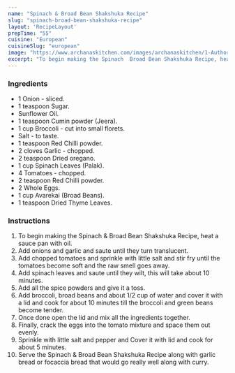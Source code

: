 ---
name: "Spinach & Broad Bean Shakshuka Recipe"
slug: "spinach-broad-bean-shakshuka-recipe"
layout: 'RecipeLayout'
prepTime: "55"
cuisine: "European"
cuisineSlug: "european"
image: "https://www.archanaskitchen.com/images/archanaskitchen/1-Author/sibyl_sunitha/Spinach__Broad_Bean_Shakshuka_Recipe.jpg"
excerpt: "To begin making the Spinach  Broad Bean Shakshuka Recipe, heat a sauce pan with oil"
---

### Ingredients

- 1 Onion - sliced.
- 1 teaspoon Sugar.
- Sunflower Oil.
- 1 teaspoon Cumin powder (Jeera).
- 1 cup Broccoli - cut into small florets.
- Salt - to taste.
- 1 teaspoon Red Chilli powder.
- 2 cloves Garlic - chopped.
- 2 teaspoon Dried oregano.
- 1 cup Spinach Leaves (Palak).
- 4 Tomatoes - chopped.
- 2 teaspoon Red Chilli powder.
- 2 Whole Eggs.
- 1 cup Avarekai (Broad Beans).
- 1 teaspoon Dried Thyme Leaves.

### Instructions

1. To begin making the Spinach & Broad Bean Shakshuka Recipe, heat a sauce pan with oil.
1. Add onions and garlic and saute until they turn translucent.
1. Add chopped tomatoes and sprinkle with little salt and stir fry until the tomatoes become soft and the raw smell goes away.
1. Add spinach leaves and saute until they wilt, this will take about 10 minutes.
1. Add all the spice powders and give it a toss.
1. Add broccoli, broad beans and about 1/2 cup of water and cover it with a lid and cook for about 10 minutes till the broccoli and green beans become tender.
1. Once done open the lid and mix all the ingredients together.
1. Finally, crack the eggs into the tomato mixture and space them out evenly.
1. Sprinkle with little salt and pepper and Cover it with lid and cook for about 5 minutes.
1. Serve the Spinach & Broad Bean Shakshuka Recipe along with garlic bread or focaccia bread that would go really well along with curry.
